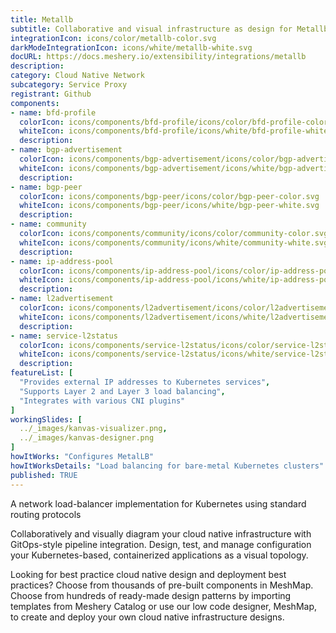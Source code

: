 ```yaml
---
title: Metallb
subtitle: Collaborative and visual infrastructure as design for Metallb
integrationIcon: icons/color/metallb-color.svg
darkModeIntegrationIcon: icons/white/metallb-white.svg
docURL: https://docs.meshery.io/extensibility/integrations/metallb
description: 
category: Cloud Native Network
subcategory: Service Proxy
registrant: Github
components: 
- name: bfd-profile
  colorIcon: icons/components/bfd-profile/icons/color/bfd-profile-color.svg
  whiteIcon: icons/components/bfd-profile/icons/white/bfd-profile-white.svg
  description: 
- name: bgp-advertisement
  colorIcon: icons/components/bgp-advertisement/icons/color/bgp-advertisement-color.svg
  whiteIcon: icons/components/bgp-advertisement/icons/white/bgp-advertisement-white.svg
  description: 
- name: bgp-peer
  colorIcon: icons/components/bgp-peer/icons/color/bgp-peer-color.svg
  whiteIcon: icons/components/bgp-peer/icons/white/bgp-peer-white.svg
  description: 
- name: community
  colorIcon: icons/components/community/icons/color/community-color.svg
  whiteIcon: icons/components/community/icons/white/community-white.svg
  description: 
- name: ip-address-pool
  colorIcon: icons/components/ip-address-pool/icons/color/ip-address-pool-color.svg
  whiteIcon: icons/components/ip-address-pool/icons/white/ip-address-pool-white.svg
  description: 
- name: l2advertisement
  colorIcon: icons/components/l2advertisement/icons/color/l2advertisement-color.svg
  whiteIcon: icons/components/l2advertisement/icons/white/l2advertisement-white.svg
  description: 
- name: service-l2status
  colorIcon: icons/components/service-l2status/icons/color/service-l2status-color.svg
  whiteIcon: icons/components/service-l2status/icons/white/service-l2status-white.svg
  description: 
featureList: [
  "Provides external IP addresses to Kubernetes services",
  "Supports Layer 2 and Layer 3 load balancing",
  "Integrates with various CNI plugins"
]
workingSlides: [
  ../_images/kanvas-visualizer.png,
  ../_images/kanvas-designer.png
]
howItWorks: "Configures MetalLB"
howItWorksDetails: "Load balancing for bare-metal Kubernetes clusters"
published: TRUE
---
```

<p>
A network load-balancer implementation for Kubernetes using standard routing protocols
</p>
<p>
    Collaboratively and visually diagram your cloud native infrastructure with GitOps-style pipeline integration. Design, test, and manage configuration your Kubernetes-based, containerized applications as a visual topology.
</p>
<p>
    Looking for best practice cloud native design and deployment best practices? Choose from thousands of pre-built components in MeshMap. Choose from hundreds of ready-made design patterns by importing templates from Meshery Catalog or use our low code designer, MeshMap, to create and deploy your own cloud native infrastructure designs.
</p>
